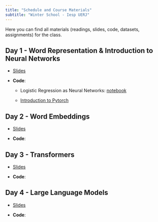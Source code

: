 ```yaml
---
title: "Schedule and Course Materials"
subtitle: "Winter School - Iesp UERJ"
---
```


Here you can find all materials (readings, slides, code, datasets, assignments) for the class.

## Day 1 - Word Representation & Introduction to Neural Networks

-   [Slides](slides/day_1.html)

-   **Code**:

    -   Logistic Regression as Neural Networks: <a href="/code/day_1_logistic_nn.ipynb" download> notebook </a>

    -   [Introduction to Pytorch](https://docs.pytorch.org/tutorials/beginner/introyt/introyt1_tutorial.html)


## Day 2 - Word Embeddings

-   [Slides](slides/day_2.html)

-   **Code**:

## Day 3 - Transformers

-   [Slides](slides/day_3.html)

-   **Code**:


## Day 4 - Large Language Models

-   [Slides](slides/day_2.html)

-   **Code**:

